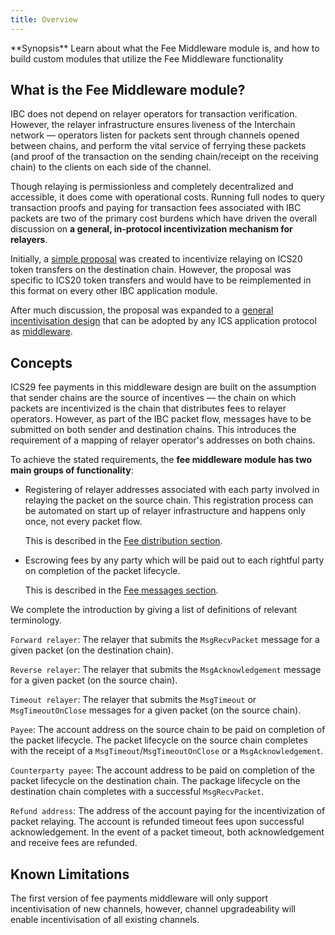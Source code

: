 ```yaml
---
title: Overview
---
```

<Note>
**Synopsis**
Learn about what the Fee Middleware module is, and how to build custom modules that utilize the Fee Middleware functionality
</Note>

## What is the Fee Middleware module?

IBC does not depend on relayer operators for transaction verification. However, the relayer infrastructure ensures liveness of the Interchain network — operators listen for packets sent through channels opened between chains, and perform the vital service of ferrying these packets (and proof of the transaction on the sending chain/receipt on the receiving chain) to the clients on each side of the channel.

Though relaying is permissionless and completely decentralized and accessible, it does come with operational costs. Running full nodes to query transaction proofs and paying for transaction fees associated with IBC packets are two of the primary cost burdens which have driven the overall discussion on **a general, in-protocol incentivization mechanism for relayers**.

Initially, a [simple proposal](https://github.com/cosmos/ibc/pull/577/files) was created to incentivize relaying on ICS20 token transfers on the destination chain. However, the proposal was specific to ICS20 token transfers and would have to be reimplemented in this format on every other IBC application module.

After much discussion, the proposal was expanded to a [general incentivisation design](https://github.com/cosmos/ibc/tree/master/spec/app/ics-029-fee-payment) that can be adopted by any ICS application protocol as [middleware](/docs/ibc/v5.4.x//01-ibc/04-middleware/01-develop).

## Concepts

ICS29 fee payments in this middleware design are built on the assumption that sender chains are the source of incentives — the chain on which packets are incentivized is the chain that distributes fees to relayer operators. However, as part of the IBC packet flow, messages have to be submitted on both sender and destination chains. This introduces the requirement of a mapping of relayer operator's addresses on both chains.

To achieve the stated requirements, the **fee middleware module has two main groups of functionality**:

* Registering of relayer addresses associated with each party involved in relaying the packet on the source chain. This registration process can be automated on start up of relayer infrastructure and happens only once, not every packet flow.

  This is described in the [Fee distribution section](fee-distribution).

* Escrowing fees by any party which will be paid out to each rightful party on completion of the packet lifecycle.

  This is described in the [Fee messages section](msgs).

We complete the introduction by giving a list of definitions of relevant terminology.

`Forward relayer`: The relayer that submits the `MsgRecvPacket` message for a given packet (on the destination chain).

`Reverse relayer`: The relayer that submits the `MsgAcknowledgement` message for a given packet (on the source chain).

`Timeout relayer`: The relayer that submits the `MsgTimeout` or `MsgTimeoutOnClose` messages for a given packet (on the source chain).

`Payee`: The account address on the source chain to be paid on completion of the packet lifecycle. The packet lifecycle on the source chain completes with the receipt of a `MsgTimeout`/`MsgTimeoutOnClose` or a `MsgAcknowledgement`.

`Counterparty payee`: The account address to be paid on completion of the packet lifecycle on the destination chain. The package lifecycle on the destination chain completes with a successful `MsgRecvPacket`.

`Refund address`: The address of the account paying for the incentivization of packet relaying. The account is refunded timeout fees upon successful acknowledgement. In the event of a packet timeout, both acknowledgement and receive fees are refunded.

## Known Limitations

The first version of fee payments middleware will only support incentivisation of new channels, however, channel upgradeability will enable incentivisation of all existing channels.
